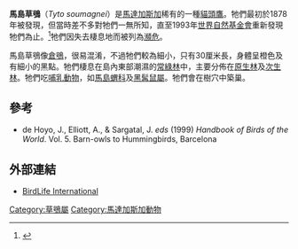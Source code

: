 {{Speciesbox
| name = 马岛草鸮
| status = VU
| status_system = IUCN3.1
| status_ref = <ref>{{IUCN|id=22688493 |title=''Tyto soumagnei'' |assessor=BirdLife International |assessor-link=BirdLife International |version=2013.2 |year=2012 |accessdate=26 November 2013}}</ref>
| trend = down
| genus = Tyto
| species = soumagnei
| authority = ([[Alfred_Grandidier|Grandidier]], 1878)
}}
'''馬島草鴞'''（''Tyto soumagnei''）是[[馬達加斯加|馬達加斯加]]稀有的一種[[貓頭鷹|貓頭鷹]]。牠們最初於1878年被發現，但當時差不多對牠們一無所知，直至1993年[[世界自然基金會|世界自然基金會]]重新發現牠們為止。<ref>{{Cite journal en|author=Halleux, D. and Goodman, S.|year=1994|title=The rediscovery of the Madagascar Red Owl ''Tyto soumagnei'' (Grandidier 1878) in north-eastern Madagascar|journal=Bird Conservation International|volume=4|pages=305-311}}</ref>牠們因失去棲息地而被列為[[瀕危|瀕危]]。

馬島草鴞像[[倉鴞|倉鴞]]，很易混淆，不過牠們較為細小，只有30厘米長，身體呈橙色及有細小的黑點。牠們棲息在島內東部潮濕的[[常綠林|常綠林]]中，主要分佈在[[原生林|原生林]]及[[次生林|次生林]]。牠們吃[[哺乳動物|哺乳動物]]，如[[馬島蝟科|馬島蝟科]]及[[黑髯鼠屬|黑髯鼠屬]]。牠們會在樹穴中築巢。

== 參考 ==
{{reflist}}
* de Hoyo, J., Elliott, A., & Sargatal, J. ''eds'' (1999) ''Handbook of Birds of the World''. Vol. 5. Barn-owls to Hummingbirds, Barcelona

== 外部連結 ==
* [http://www.birdlife.org/datazone/search/species_search.html?action=SpcHTMDetails.asp&sid=2154&m=0 BirdLife International]
{{Taxonbar|from=Q1265138}}

[[Category:草鴞屬|Category:草鴞屬]]
[[Category:馬達加斯加動物|Category:馬達加斯加動物]]